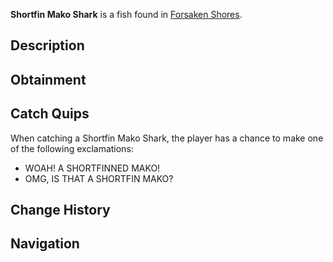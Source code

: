 {{FishInfobox
|image          = Shortfin Mako Shark.png
|rarity         = Common
|sea            = First Sea
|location       = [[Forsaken Shores]]
|sublocation    = 
|sources        = Fishing Rod
|radar_location = 
|xp             = 70
|weather        = Rain
|time           = Night
|season         = 
|bait           = Deep Coral
|base_weight    = 100
|base_value     = 190
|weight_range   = 75
|base_chance    = 100
|base_resil     = 80
}}
'''Shortfin Mako Shark''' is a {{Rarity|Common}} fish found in [[Forsaken Shores]].

== Description ==
{{Description|The Shortfin Mako is a fast predator found in the forsaken ocean. Its speed and strength attract seasoned anglers.|Bestiary Entry}}

== Obtainment ==
{{Description|commonly caught in Forsaken Shores surrounding Ocean.|Bestiary Hint}}
{{Fish Availability|
Forsaken Shores/Surrounding Ocean
|top_rods      = 
Leviathan's Fang Rod\379041.65\133948.43;
Trident Rod\366234.53\195352.11;
Free Spirit Rod\360970.95\195004.83;
No-Life Rod\340038\269560.33;
Azure Of Lagoon\339602.95\237168;
Riptide Rod\304943.46\214970.7;
Frog Rod\278989.77\193657.35;
Seraphic Rod\318948.49\277621;
Fast Rod\296120.97\268417.33;
Tempest Rod\320241.71\258671.4;
Rapid Rod\307428.53\253912.03;
Rod Of The Forgotten Fang\316172.48\253507.01;
Rod Of The Zenith\306290.47\248367.39;
Challenger's Rod\322328.97\245412.56;
Rod Of The Depths\309729.48\222679.42;
Zeus Rod\309339.62\228839.78;
Ethereal Prism Rod\308918.51\19861.19;
Rod Of The Exalted One\305343.73\153613.95;
Blazebringer Rod\303616.45\215904.45;
Verdant Shear Rod\302119.52\229007.86;
Depthseeker Rod\298963.86\209319.68;
Avalanche Rod\296474.71\200955.67;
Volcanic Rod\293114.32\197850.42;
Steady Rod\136442.44\106198.72
|recommended   = Trident Rod
}}

== Catch Quips ==
When catching a Shortfin Mako Shark, the player has a chance to make one of the following exclamations:
* WOAH! A SHORTFINNED MAKO!
* OMG, IS THAT A SHORTFIN MAKO?

== Change History ==
{{Change History|{{subst:Current Version}}}}

== Navigation ==
{{Fish Navbox|Forsaken Shores}}